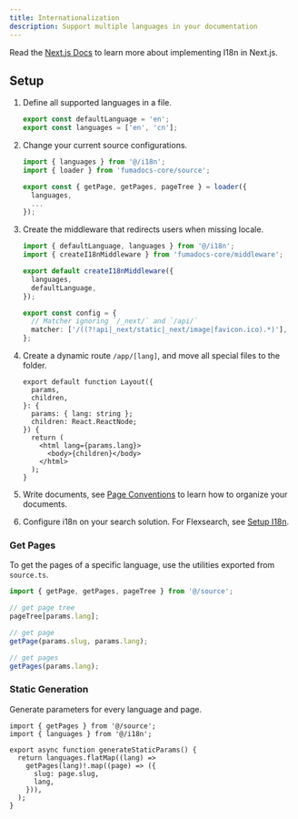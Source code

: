 ```yaml
---
title: Internationalization
description: Support multiple languages in your documentation
---
```


Read the [Next.js Docs](https://nextjs.org/docs/app/building-your-application/routing/internationalization) to learn more about implementing I18n in Next.js.

## Setup

1. Define all supported languages in a file.

   ```ts title="i18n.ts"
   export const defaultLanguage = 'en';
   export const languages = ['en', 'cn'];
   ```

2. Change your current source configurations.

   ```ts title="source.ts"
   import { languages } from '@/i18n';
   import { loader } from 'fumadocs-core/source';

   export const { getPage, getPages, pageTree } = loader({
     languages,
     ...
   });
   ```

3. Create the middleware that redirects users when missing locale.

   ```ts title="middleware.ts"
   import { defaultLanguage, languages } from '@/i18n';
   import { createI18nMiddleware } from 'fumadocs-core/middleware';

   export default createI18nMiddleware({
     languages,
     defaultLanguage,
   });

   export const config = {
     // Matcher ignoring `/_next/` and `/api/`
     matcher: ['/((?!api|_next/static|_next/image|favicon.ico).*)'],
   };
   ```

4. Create a dynamic route `/app/[lang]`, and move all special files to
   the folder.

   ```tsx title="app/[lang]/layout.tsx"
   export default function Layout({
     params,
     children,
   }: {
     params: { lang: string };
     children: React.ReactNode;
   }) {
     return (
       <html lang={params.lang}>
         <body>{children}</body>
       </html>
     );
   }
   ```

5. Write documents, see [Page Conventions](/docs/headless/page-conventions#internationalization) to learn how to organize your documents.

6. Configure i18n on your search solution. For Flexsearch, see [Setup I18n](/docs/headless/search/flexsearch#internationalization).

### Get Pages

To get the pages of a specific language, use the utilities exported from
`source.ts`.

```ts
import { getPage, getPages, pageTree } from '@/source';

// get page tree
pageTree[params.lang];

// get page
getPage(params.slug, params.lang);

// get pages
getPages(params.lang);
```

### Static Generation

Generate parameters for every language and page.

```tsx
import { getPages } from '@/source';
import { languages } from '@/i18n';

export async function generateStaticParams() {
  return languages.flatMap((lang) =>
    getPages(lang)!.map((page) => ({
      slug: page.slug,
      lang,
    })),
  );
}
```
